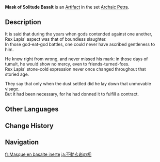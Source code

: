 {{Artifact Infobox
|image = Item Mask of Solitude Basalt.png
|set   = Archaic Petra
|piece = Circlet of Logos
}}
{{Description|A solemn mask exquisitely carved from basalt. Its hollow eyes stare ahead expressionless and cold.}}
'''Mask of Solitude Basalt''' is an [[Artifact]] in the set [[Archaic Petra]].

==Description==
It is said that during the years when gods contended against one another, Rex Lapis' aspect was that of boundless slaughter.<br />In those god-eat-god battles, one could never have ascribed gentleness to him.

He knew right from wrong, and never missed his mark: in those days of tumult, he would show no mercy, even to friends-turned-foes.<br />Rex Lapis' stone-cold expression never once changed throughout that storied age.

They say that only when the dust settled did he lay down that unmovable visage.<br />But it had been necessary, for he had donned it to fulfill a contract.

==Other Languages==
{{Other Languages
|en      = Mask of Solitude Basalt
|zhs     = 不动玄石之相
|zhs_rm  = Bù Dòng Xuán Shí zhī Xiàng
|zht     = 不動玄石之相
|zht_rm  = Bù Dòng Xuán Shí zhī Xiàng
|zh_tl   = Look of Immovable Black Stone
|ja      = 不動玄石の相
|ja_rm   = Fudou Banseki no Sou{{Assumed}}
|ja_tl   = Look of the Immovable Magnet
|ko      = 부동현석의 상
|ko_rm   = Budonghyeonseok-ui Sang
|ko_tl   = Face of Immovable Basalt
|es      = Máscara de Basalto Inerte
|es_tl   = Mask of Inert Basalt
|fr      = Masque en basalte inerte
|fr_tl   = Mask of Inert Basalt
|ru      = Маска из одинокого базальта
|ru_tl   = Mask Made of Solitary Basalt
|th      = Mask of Solitude Basalt
|vi      = Mặt Nạ Huyền Thạch
|vi_tl   = 
|de      = Maske des starren Gesteins
|de_tl   = Mask of Rigid Rocks
|id      = Mask of Solitude Basalt
|pt      = Imagem de uma Pedra Imóvel
|pt_tl   = 
|tr      = Münzevi Bazalt Maskesi
|tr_tl   = 
|it      = Maschera di basalto inerte
|it_tl   = Mask of Inert Basalt
}}

==Change History==
{{Change History|1.0}}

==Navigation==
{{Artifact Set Navbox|Archaic Petra}}

[[fr:Masque en basalte inerte]]
[[ja:不動玄岩の相]]